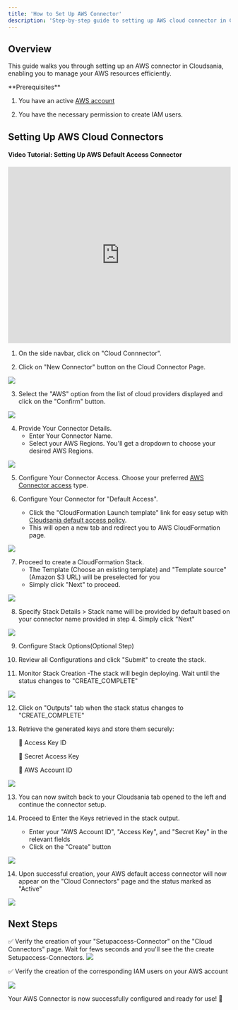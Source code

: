 ```yaml
---
title: 'How to Set Up AWS Connector'
description: 'Step-by-step guide to setting up AWS cloud connector in Cloudsania'
---
```


## Overview

This guide walks you through setting up an AWS connector in Cloudsania, enabling you to manage your AWS resources efficiently.


<Note>
  **Prerequisites**

  1. You have an active [AWS account](https://aws.amazon.com/)

  2. You have the necessary permission to create IAM users.
</Note>

## **Setting Up AWS Cloud Connectors**

#### Video Tutorial: Setting Up AWS Default Access Connector

<iframe
  src="https://player.vimeo.com/video/1079076944?h=03ac348728"
  width="100%"
  height="400"
  frameBorder="0"
  allow="autoplay; fullscreen; picture-in-picture"
  allowFullScreen
></iframe>

1. On the side navbar, click on "Cloud Connnector".

2. Click on "New Connector" button on the Cloud Connector Page.

![](/images/aws-connector/no-connector-state.png)

3. Select the "AWS" option from the list of cloud providers displayed and click on the "Confirm" button.

![](/images/aws-connector/cloud-provider-list.png) 

4. Provide Your Connector Details.
   -  Enter Your Connector Name.
   -  Select your AWS Regions. You'll get a dropdown to choose your desired  AWS Regions.

![](/images/aws-connector/select-aws-connector.png)

5. Configure Your Connector Access. Choose your preferred [AWS Connector access](/cloud-connectors/aws-connector#aws-connector-access-type) type.

6. Configure Your Connector for "Default Access".

   - Click the "CloudFormation Launch template" link for easy setup with [Cloudsania default access policy](/cloud-connectors/aws-connector#required-aws-permissions).
   - This will open a new tab and redirect you to AWS CloudFormation page.

![](/images/aws-connector/configure-connector-access.png)

7. Proceed to create a CloudFormation Stack.
    - The Template (Choose an existing template) and "Template source"(Amazon S3 URL) will be preselected for you
    - Simply click "Next" to proceed.

![](/images/aws-connector/create-cloudformation-stack.png)

8. Specify Stack Details > Stack name will be provided by default based on your connector name provided in step 4. Simply click "Next"

![](/images/aws-connector/specify-stack-name.png)

9. Configure Stack Options(Optional Step)

10. Review all Configurations and click "Submit" to create the stack.

11. Monitor Stack Creation -The stack will begin deploying. Wait until the status changes to "CREATE_COMPLETE"

![](/images/aws-connector/successful-stack-creation.png)

12. Click on "Outputs" tab when the stack status changes to "CREATE_COMPLETE"

13. Retrieve the generated keys and store them securely:

    📌 Access Key ID

    📌 Secret Access Key

    📌 AWS Account ID

![](/images/aws-connector/stack-output.png)

13. You can now switch back to your Cloudsania tab opened to the left and continue the connector setup.

14. Proceed to Enter the Keys retrieved in the stack output.
    
    - Enter your "AWS Account ID", "Access Key", and "Secret Key" in the relevant fields
    - Click on the "Create" button

![](/images/aws-connector/enter-keys.png)

14. Upon successful creation, your AWS default access connector will now appear on the "Cloud Connectors" page and the status marked as "Active"

![](/images/aws-connector/aws-default-access-connector.png)

## Next Steps
 ✅ Verify the creation of your "Setupaccess-Connector" on the "Cloud Connectors" page.
     Wait for fews seconds and you'll see the the create Setupaccess-Connectors.
![](/images/aws-connector/aws-connectors.png)

 ✅ Verify the creation of the corresponding IAM users on your AWS account

![](/images/aws-connector/aws-iam-users.png)

Your AWS Connector is now successfully configured and ready for use! 🎉